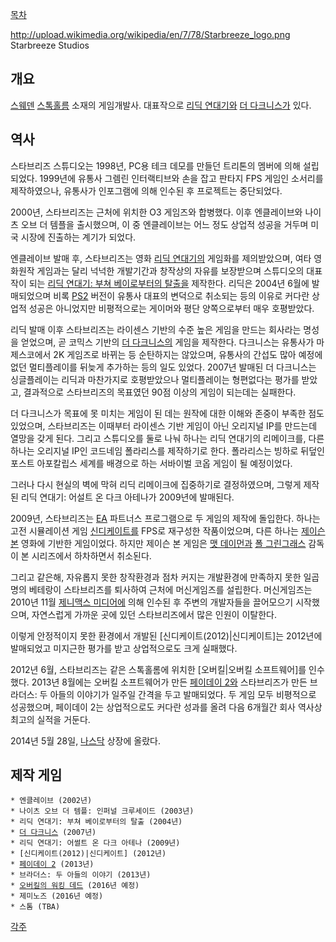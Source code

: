 [[목차]]

http://upload.wikimedia.org/wikipedia/en/7/78/Starbreeze_logo.png
Starbreeze Studios

== 개요 ==
[[스웨덴]] [[스톡홀름]] 소재의 게임개발사. 대표작으로 [[리딕#s-5|리딕 연대기]]와 [[더 다크니스]]가 있다.

== 역사 ==
스타브리즈 스튜디오는 1998년, PC용 테크 데모를 만들던 트리톤의 멤버에 의해 설립되었다. 1999년에 유통사 그렘린 인터랙티브와 손을 잡고 판타지 FPS 게임인 소서리를 제작하였으나, 유통사가 인포그램에 의해 인수된 후 프로젝트는 중단되었다.

2000년, 스타브리즈는 근처에 위치한 O3 게임즈와 합병했다. 이후 엔클레이브와 나이츠 오브 더 템플을 출시했으며, 이 중 엔클레이브는 어느 정도 상업적 성공을 거두며 미국 시장에 진출하는 계기가 되었다.

엔클레이브 발매 후, 스타브리즈는 영화 [[더 크로니클즈 오브 리딕(영화)|리딕 연대기]]의 게임화를 제의받았으며, 여타 영화원작 게임과는 달리 넉넉한 개발기간과 창작상의 자유를 보장받으며 스튜디오의 대표작이 되는 [[리딕#s-5|리딕 연대기: 부쳐 베이로부터의 탈출]]을 제작한다. 리딕은 2004년 6월에 발매되었으며 비록 [[PS2]] 버전이 유통사 대표의 변덕으로 취소되는 등의 이유로 커다란 상업적 성공은 아니었지만 비평적으로는 게이머와 평단 양쪽으로부터 매우 호평받았다.

리딕 발매 이후 스타브리즈는 라이센스 기반의 수준 높은 게임을 만드는 회사라는 명성을 얻었으며, 곧 코믹스 기반의 [[더 다크니스]]의 게임을 제작한다. 다크니스는 유통사가 마제스코에서 2K 게임즈로 바뀌는 등 순탄하지는 않았으며, 유통사의 간섭도 많아 예정에 없던 멀티플레이를 뒤늦게 추가하는 등의 일도 있었다. 2007년 발매된 더 다크니스는 싱글플레이는 리딕과 마찬가지로 호평받았으나 멀티플레이는 형편없다는 평가를 받았고, 결과적으로 스타브리즈의 목표였던 90점 이상의 게임이 되는데는 실패한다.

더 다크니스가 목표에 못 미치는 게임이 된 데는 원작에 대한 이해와 존중이 부족한 점도 있었으며, 스타브리즈는 이때부터 라이센스 기반 게임이 아닌 오리지널 IP를 만드는데 열망을 갖게 된다. 그리고 스튜디오를 둘로 나눠 하나는 리딕 연대기의 리메이크를, 다른 하나는 오리지널 IP인 코드네임 폴라리스를 제작하기로 한다. 폴라리스는 빙하로 뒤덮인 포스트 아포칼립스 세계를 배경으로 하는 서바이벌 코옵 게임이 될 예정이었다.

그러나 다시 현실의 벽에 막혀 리딕 리메이크에 집중하기로 결정하였으며, 그렇게 제작된 리딕 연대기: 어설트 온 다크 아테나가 2009년에 발매된다.

2009년, 스타브리즈는 [[EA]] 파트너스 프로그램으로 두 게임의 제작에 돌입한다. 하나는 고전 시뮬레이션 게임 [[신디케이트]]를 FPS로 재구성한 작품이었으며, 다른 하나는 [[제이슨 본]] 영화에 기반한 게임이었다. 하지만 제이슨 본 게임은 [[맷 데이먼]]과 [[폴 그린그래스]] 감독이 본 시리즈에서 하차하면서 취소된다.

그리고 같은해, 자유롭지 못한 창작환경과 점차 커지는 개발환경에 만족하지 못한 일곱 명의 베테랑이 스타브리즈를 퇴사하여 근처에 머신게임즈를 설립한다. 머신게임즈는 2010년 11월 [[제니맥스 미디어]]에 의해 인수된 후 주변의 개발자들을 끌어모으기 시작했으며, 자연스럽게 가까운 곳에 있던 스타브리즈에서 많은 인원이 이탈한다.

이렇게 안정적이지 못한 환경에서 개발된 [신디케이트(2012)|신디케이트]는 2012년에 발매되었고 미지근한 평가를 받고 상업적으로도 크게 실패했다.

2012년 6월, 스타브리즈는 같은 스톡홀롬에 위치한 [오버킬|오버킬 소프트웨어]를 인수했다. 2013년 8월에는 오버킬 소프트웨어가 만든 [[페이데이 2]]와 스타브리즈가 만든 브라더스: 두 아들의 이야기가 일주일 간격을 두고 발매되었다. 두 게임 모두 비평적으로 성공했으며, 페이데이 2는 상업적으로도 커다란 성과를 올려 다음 6개월간 회사 역사상 최고의 실적을 거둔다.

2014년 5월 28일, [[나스닥]] 상장에 올랐다.

== 제작 게임 ==
 * 엔클레이브 (2002년)
 * 나이츠 오브 더 템플: 인퍼널 크루세이드 (2003년)
 * 리딕 연대기: 부쳐 베이로부터의 탈출 (2004년)
 * [[더 다크니스]] (2007년)
 * 리딕 연대기: 어썰트 온 다크 아테나 (2009년)
 * [신디케이트(2012)|신디케이트] (2012년)
 * [[페이데이 2]] (2013년)
 * 브라더스: 두 아들의 이야기 (2013년)
 * [[워킹%20데드%28게임%29#s-2.3|오버킬의 워킹 데드]] (2016년 예정)
 * 제미노즈 (2016년 예정)
 * 스톰 (TBA)

[[각주]]
